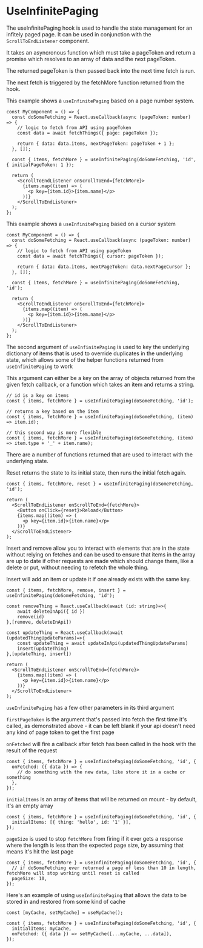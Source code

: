 
<Meta title="Hooks/useInfinitePaging" />

# UseInfinitePaging

The useInfinitePaging hook is used to handle the state management for an infitely paged page. It can be used in conjunction with the `ScrollToEndListener` component.

It takes an asyncronous function which must take a pageToken and return a promise which resolves to an array of data and the next pageToken.

The returned pageToken is then passed back into the next time fetch is run.

The next fetch is triggered by the fetchMore function returned from the hook.

This example shows a `useInfinitePaging` based on a page number system.

```tsx
const MyComponent = () => {
  const doSomeFetching = React.useCallback(async (pageToken: number) => {
    // logic to fetch from API using pageToken
    const data = await fetchThings({ page: pageToken });

    return { data: data.items, nextPageToken: pageToken + 1 };
  }, []);

  const { items, fetchMore } = useInfinitePaging(doSomeFetching, 'id', { initialPageToken: 1 });

  return (
    <ScrollToEndListener onScrollToEnd={fetchMore}>
      {items.map((item) => (
        <p key={item.id}>{item.name}</p>
      ))}
    </ScrollToEndListener>
  );
};
```

This example shows a `useInfinitePaging` based on a cursor system

```tsx
const MyComponent = () => {
  const doSomeFetching = React.useCallback(async (pageToken: number) => {
    // logic to fetch from API using pageToken
    const data = await fetchThings({ cursor: pageToken });

    return { data: data.items, nextPageToken: data.nextPageCursor };
  }, []);

  const { items, fetchMore } = useInfinitePaging(doSomeFetching, 'id');

  return (
    <ScrollToEndListener onScrollToEnd={fetchMore}>
      {items.map((item) => (
        <p key={item.id}>{item.name}</p>
      ))}
    </ScrollToEndListener>
  );
};
```

The second argument of `useInfinitePaging` is used to key the underlying dictionary of items that is used to override duplicates in the underlying state, which allows some of the helper functions returned from `useInfinitePaging` to work

This argument can either be a key on the array of objects returned from the given fetch callback, or a function which takes an item and returns a string.

```tsx
// id is a key on items
const { items, fetchMore } = useInfinitePaging(doSomeFetching, 'id');

// returns a key based on the item
const { items, fetchMore } = useInfinitePaging(doSomeFetching, (item) => item.id);

// this second way is more flexible
const { items, fetchMore } = useInfinitePaging(doSomeFetching, (item) => item.type + '_' + item.name);
```

There are a number of functions returned that are used to interact with the underlying state.

Reset returns the state to its initial state, then runs the initial fetch again.

```tsx
const { items, fetchMore, reset } = useInfinitePaging(doSomeFetching, 'id');

return (
  <ScrollToEndListener onScrollToEnd={fetchMore}>
    <Button onClick={reset}>Reload</Button>
    {items.map((item) => (
      <p key={item.id}>{item.name}</p>
    ))}
  </ScrollToEndListener>
);
```

Insert and remove allow you to interact with elements that are in the state without relying on fetches and can be used to ensure that items in the array are up to date if other requests are made which should change them, like a delete or put, without needing to refetch the whole thing.

Insert will add an item or update it if one already exists with the same key.

```tsx
const { items, fetchMore, remove, insert } = useInfinitePaging(doSomeFetching, 'id');

const removeThing = React.useCallback(await (id: string)=>{
    await deleteInApi({ id })
    remove(id)
},[remove, deleteInApi])

const updateThing = React.useCallback(await (updatedThingUpdateParams)=>{
    const updateThing = await updateInApi(updatedThingUpdateParams)
    insert(updateThing)
},[updateThing, insert])

return (
  <ScrollToEndListener onScrollToEnd={fetchMore}>
    {items.map((item) => (
      <p key={item.id}>{item.name}</p>
    ))}
  </ScrollToEndListener>
);
```

`useInfinitePaging` has a few other parameters in its third argument

`firstPageToken` is the argument that's passed into fetch the first time it's called, as demonstrated above - it can be left blank if your api doesn't need any kind of page token to get the first page

`onFetched` will fire a callback after fetch has been called in the hook with the result of the request

```tsx
const { items, fetchMore } = useInfinitePaging(doSomeFetching, 'id', {
  onFetched: ({ data }) => {
    // do something with the new data, like store it in a cache or something
  },
});
```

`initialItems` is an array of items that will be returned on mount - by default, it's an empty array

```tsx
const { items, fetchMore } = useInfinitePaging(doSomeFetching, 'id', {
  initialItems: [{ thing: 'hello', id: '1' }],
});
```

`pageSize` is used to stop `fetchMore` from firing if it ever gets a response where the length is less than the expected page size, by assuming that means it's hit the last page

```tsx
const { items, fetchMore } = useInfinitePaging(doSomeFetching, 'id', {
  // if doSomeFetching ever returned a page of less than 10 in length, fetchMore will stop working until reset is called
  pageSize: 10,
});
```

Here's an example of using `useInfinitePaging` that allows the data to be stored in and restored from some kind of cache

```tsx
const [myCache, setMyCache] = useMyCache();

const { items, fetchMore } = useInfinitePaging(doSomeFetching, 'id', {
  initialItems: myCache,
  onFetched: ({ data }) => setMyCache([...myCache, ...data]),
});
```
